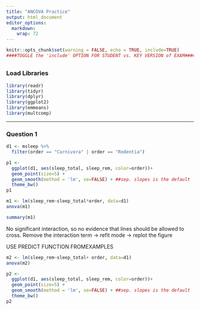 ```yaml
---
title: "ANCOVA Practice"
output: html_document
editor_options: 
  markdown: 
    wrap: 72
---
```

```r
knitr::opts_chunk$set(warning = FALSE, echo = TRUE, include=TRUE)
####TOGGLE the 'include' OPTION FOR STUDENT vs. KEY VERSION of EXAM####
```

##  {.tabset}

### Load Libraries

```r
library(readr)
library(tidyr)
library(dplyr)
library(ggplot2)
library(emmeans)
library(multcomp)
```

------------------------------------------------------------------------

### Question 1

```r
d1 <- msleep %>%
  filter(order == "Carnivora" | order == "Rodentia")
```

```r
p1 <- 
  ggplot(d1, aes(sleep_total, sleep_rem, color=order))+
  geom_point(size=5) +
  geom_smooth(method = 'lm', se=FALSE) + ##sep. slopes is the default
  theme_bw()
p1
```


```r
m1 <- lm(sleep_rem~sleep_total*order, data=d1)
anova(m1)
```
```r
summary(m1)
```

No significant interaction, so no evidence that lines should be allowed to cross. Remove the 
interaction term -> refit mode -> replot the figure

USE PREDICT FUNCTION FROMEXAMPLES

```r
m2 <- lm(sleep_rem~sleep_total+ order, data=d1)
anova(m2)
```
```r
p2 <- 
  ggplot(d1, aes(sleep_total, sleep_rem, color=order))+
  geom_point(size=5) +
  geom_smooth(method = 'lm', se=FALSE) + ##sep. slopes is the default
  theme_bw()
p2
```

